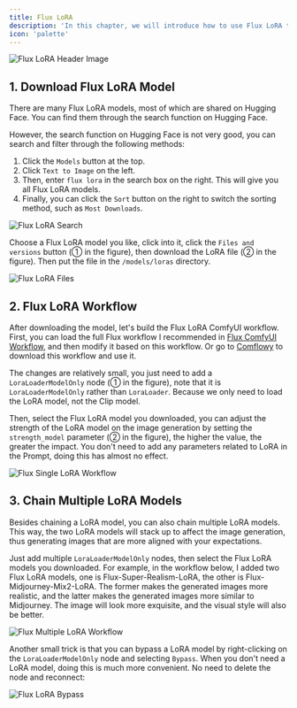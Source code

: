 ```yaml
---
title: Flux LoRA
description: 'In this chapter, we will introduce how to use Flux LoRA to adjust the image style.'
icon: 'palette'
---
```


<Frame caption="This image is generated by AI">
  <img
    className="rounded-xl"
    src="/images/basics/flux-lora/flux-lora-header-image.png"
    alt="Flux LoRA Header Image"
  />
</Frame>

## 1. Download Flux LoRA Model

There are many Flux LoRA models, most of which are shared on Hugging Face. You can find them through the search function on Hugging Face.

However, the search function on Hugging Face is not very good, you can search and filter through the following methods:

1. Click the `Models` button at the top.
2. Click `Text to Image` on the left.
3. Then, enter `flux lora` in the search box on the right. This will give you all Flux LoRA models.
4. Finally, you can click the `Sort` button on the right to switch the sorting method, such as `Most Downloads`.

<Frame>
  <img
    className="rounded-xl"
    src="/images/basics/flux-lora/flux-lora-search.jpeg"
    alt="Flux LoRA Search"
  />
</Frame>

Choose a Flux LoRA model you like, click into it, click the `Files and versions` button (① in the figure), then download the LoRA file (② in the figure). Then put the file in the `/models/loras` directory.

<Frame>
  <img
    className="rounded-xl"
    src="/images/basics/flux-lora/flux-lora-files.png"
    alt="Flux LoRA Files"
  />
</Frame>

## 2. Flux LoRA Workflow

After downloading the model, let's build the Flux LoRA ComfyUI workflow. First, you can load the full Flux workflow I recommended in [Flux ComfyUI Workflow](../basics/flux-comfyui-workflow), and then modify it based on this workflow. Or go to [Comflowy](https://app.comflowy.com/app/s-flux-dev-gguf-workflow-db9bd4) to download this workflow and use it.

The changes are relatively small, you just need to add a `LoraLoaderModelOnly` node (① in the figure), note that it is `LoraLoaderModelOnly` rather than `LoraLoader`. Because we only need to load the LoRA model, not the Clip model.

Then, select the Flux LoRA model you downloaded, you can adjust the strength of the LoRA model on the image generation by setting the `strength_model` parameter (② in the figure), the higher the value, the greater the impact. You don't need to add any parameters related to LoRA in the Prompt, doing this has almost no effect.

<Frame>
  <img
    className="rounded-xl"
    src="/images/basics/flux-lora/flux-single-lora-workflow.jpeg"
    alt="Flux Single LoRA Workflow"
  />
</Frame>


## 3. Chain Multiple LoRA Models

Besides chaining a LoRA model, you can also chain multiple LoRA models. This way, the two LoRA models will stack up to affect the image generation, thus generating images that are more aligned with your expectations.

Just add multiple `LoraLoaderModelOnly` nodes, then select the Flux LoRA models you downloaded. For example, in the workflow below, I added two Flux LoRA models, one is Flux-Super-Realism-LoRA, the other is Flux-Midjourney-Mix2-LoRA. The former makes the generated images more realistic, and the latter makes the generated images more similar to Midjourney. The image will look more exquisite, and the visual style will also be better.

<Frame>
  <img
    className="rounded-xl"
    src="/images/basics/flux-lora/flux-multiple-lora-workflow.jpeg"
    alt="Flux Multiple LoRA Workflow"
  />
</Frame>

Another small trick is that you can bypass a LoRA model by right-clicking on the `LoraLoaderModelOnly` node and selecting `Bypass`. When you don't need a LoRA model, doing this is much more convenient. No need to delete the node and reconnect:

<Frame>
  <img
    className="rounded-xl"
    src="/images/basics/flux-lora/flux-lora-bypass.png"
    alt="Flux LoRA Bypass"
  />
</Frame>